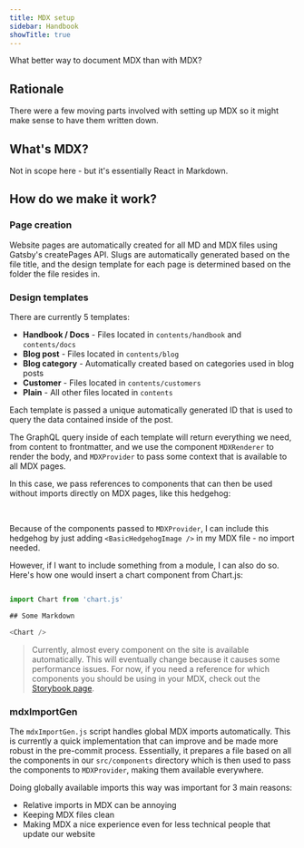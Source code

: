 ```yaml
---
title: MDX setup
sidebar: Handbook
showTitle: true
---
```


What better way to document MDX than with MDX?

## Rationale

There were a few moving parts involved with setting up MDX so it might make sense to have them written down.

## What's MDX?

Not in scope here - but it's essentially React in Markdown.

## How do we make it work?

### Page creation

Website pages are automatically created for all MD and MDX files using Gatsby's createPages API. Slugs are automatically generated based on the file title, and the design template for each page is determined based on the folder the file resides in.

### Design templates

There are currently 5 templates:

-   **Handbook / Docs** - Files located in `contents/handbook` and `contents/docs`
-   **Blog post** - Files located in `contents/blog`
-   **Blog category** - Automatically created based on categories used in blog posts
-   **Customer** - Files located in `contents/customers`
-   **Plain** - All other files located in `contents`

Each template is passed a unique automatically generated ID that is used to query the data contained inside of the post.

The GraphQL query inside of each template will return everything we need, from content to frontmatter, and we use the component
`MDXRenderer` to render the body, and `MDXProvider` to pass some context that is available to all MDX pages.

In this case, we pass references to components that can then be used without imports directly on MDX pages, like this hedgehog:

<BasicHedgehogImage />
<br />

Because of the components passed to `MDXProvider`, I can include this hedgehog by just adding `<BasicHedgehogImage />` in my
MDX file - no import needed.

However, if I want to include something from a module, I can also do so. Here's how one would insert a chart component from Chart.js:

```js

import Chart from 'chart.js'

## Some Markdown

<Chart />

```

> Currently, almost every component on the site is available automatically. This will eventually change because it causes some performance issues. For now, if you need a reference for which components you should be using in your MDX, check out the [Storybook page](/handbook/engineering/storybook).

### mdxImportGen

The `mdxImportGen.js` script handles global MDX imports automatically. This is currently a quick implementation that can improve
and be made more robust in the pre-commit process. Essentially, it prepares a file based on all the components in our `src/components` directory
which is then used to pass the components to `MDXProvider`, making them available everywhere.

Doing globally available imports this way was important for 3 main reasons:

-   Relative imports in MDX can be annoying
-   Keeping MDX files clean
-   Making MDX a nice experience even for less technical people that update our website
